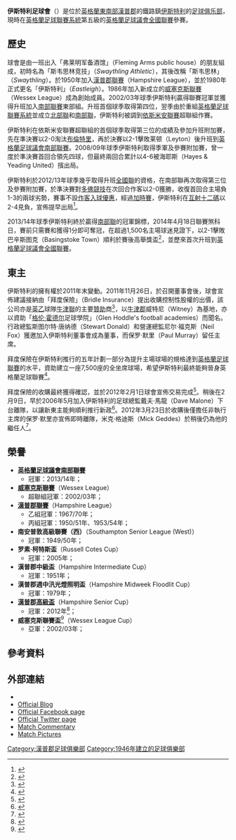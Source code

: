{{noteTA|G1=足球|G2=FAcup
|T=zh-hans:伊斯特利足球俱乐部;zh-hk:伊斯特利足球會;
|1=zh-hans:伊斯特利足球俱乐部;zh-hk:伊斯特利足球會;
|2=zh-hans:格伦·霍德尔;zh-hk:格連·荷杜;
}}
{{Infobox football club
| clubname      = 伊斯特利<br />''Eastleigh''
| image         = [[File:Eastleigh_fc.png|180px]]
| fullname      = Eastleigh Football Club
| nickname      = ''The Spitfires''
| founded       = {{Start date and age|1946|df=yes}}<br />以 ''Swaythling Athletic'' 名義
| ground        = {{tsl|en|Ten Acres||銀湖體育場}}（Silverlake Stadium）<br />[[伊斯特利|伊斯特利]]
| capacity      = 5,192人 (2,700個坐席)
| chairman      = 斯图尔特·唐纳德<br />（Stewart Donald）
| mgrtitle      = 領隊 
| manager       = {{tsl|en|Richard Hill (footballer, born 1963)|理查德·希尔}}<br />（Richard Hill）
| league      = {{English football updater|Eastleig}}
| season      = {{English football updater|Eastleig2}}
| position    = {{English football updater|Eastleig3}}
| website       = http://www.eastleighfc.com/
| pattern_la1 = _blueborder | pattern_b1 =  | pattern_ra1 = _blueborder | pattern_sh1 = | pattern_so1 = 
| leftarm1 = FFFFFF | body1 = 0000FF | rightarm1 = FFFFFF | shorts1 = FFFFFF | socks1 = FFFFFF
| pattern_la2 = _redborder | pattern_b2 =  | pattern_ra2 = _redborder | pattern_sh2 = | pattern_so2 = 
| leftarm2 = 000000 | body2 = FF0000 | rightarm2 = 000000 | shorts2 = 000000 | socks2 = FF0000
}}

'''伊斯特利足球會'''（{{lang-en|'''Eastleigh Football Club'''}}）是位於[[英格蘭|英格蘭]][[東南英格蘭|東南部]][[漢普郡|漢普郡]]的鐵路鎮[[伊斯特利|伊斯特利]]的[[足球俱乐部|足球俱乐部]]，現時在[[英格蘭足球聯賽系統|英格蘭足球聯賽系統]]第五級的[[英格蘭足球議會全國聯賽|英格蘭足球議會全國聯賽]]參賽。

==歷史==
球會是由一班出入「弗莱明军备酒馆」（Fleming Arms public house）的朋友組成，初時名為「斯韦思林竞技」（''Swaythling Athletic''），其後改稱「斯韦思林」（''Swaythling''）。於1950年加入[[漢普郡足球聯賽|漢普郡聯賽]]（Hampshire League），並於1980年正式更名「伊斯特利」（''Eastleigh''）。1986年加入新成立的[[威塞克斯足球聯賽|威塞克斯聯賽]]（Wessex League）成為創始成員。2002/03年球季伊斯特利贏得聯賽冠軍並獲得升班加入[[英格蘭足球南部聯賽|南部聯賽]]東部組。升班首個球季取得第四位，翌季由於重組[[英格蘭足球聯賽系統|英格蘭足球聯賽系統]]並成立[[英格蘭足球議會北部聯賽|北部聯]]和[[英格蘭足球議會南部聯賽|南部聯]]，伊斯特利被調到[[英格蘭足球依斯米安聯賽|依斯米安聯賽]]超聯組作賽。

伊斯特利在依斯米安聯賽超聯組的首個球季取得第三位的成績及參加升班附加賽，先在準決賽以2-0淘汰[[布倫特里鎮足球會|布倫特里]]，再於決賽以2-1擊敗莱顿（Leyton）後升班到[[英格蘭足球議會南部聯賽|英格蘭足球議會南部聯賽]]。2008/09年球季伊斯特利取得季軍及參賽附加賽，曾一度於準決賽首回合領先四球，但最終兩回合累計以4-6被海耶斯（Hayes & Yeading United）擯出局。

伊斯特利於2012/13年球季幾乎取得升班[[英格蘭足球議會全國聯賽|全國聯]]的資格，在南部聯再次取得第三位及參賽附加賽，於準決賽對[[多佛竞技足球俱乐部|多佛競技]]在次回合作客以2-0獲勝，收復首回合主場負1-3的兩球劣勢，賽事不設[[作客入球優惠|作客入球優惠]]，經過[[加時賽|加時賽]]，伊斯特利在[[互射十二碼|互射十二碼]]以2-4見負，宣佈提早出局<ref>{{cite web |language=en |url=http://eastleighfc.blogspot.co.uk/2013/05/penalty-heartbreak-for-eastleigh-in.html |title=Penalty Heartbreak for Eastleigh |publisher=''eastleighfc.blogspot.co.uk'' |accessdate=4 May 2013 |archive-date=2016-03-04 |archive-url=https://web.archive.org/web/20160304130537/http://eastleighfc.blogspot.co.uk/2013/05/penalty-heartbreak-for-eastleigh-in.html |dead-url=no }}</ref>。 

2013/14年球季伊斯特利終於贏得[[英格蘭足球議會南部聯賽|南部聯]]的冠軍錦標，2014年4月18日聯賽煞科日，賽前只需賽和獲得1分即可奪冠，在超過1,500名主場球迷見證下，以2-1擊敗巴辛斯图克（Basingstoke Town）順利於賽後高舉獎盃<ref>{{cite web |language=en |url=http://www.dailyecho.co.uk/sport/football/eastleighfc/11159188.AS_IT_HAPPENED___Eastleigh_2_1_Basingstoke_Town/ |title=AS IT HAPPENED - Eastleigh 2-1 Basingstoke Town |work=''dailyecho.co.uk'' |date=2014-04-18 |accessdate=2014-09-09 |archive-date=2018-08-19 |archive-url=https://web.archive.org/web/20180819082752/http://www.dailyecho.co.uk/sport/football/eastleighfc/11159188.AS_IT_HAPPENED___Eastleigh_2_1_Basingstoke_Town/ |dead-url=no }}</ref>，並歷來首次升班到[[英格蘭足球議會全國聯賽|英格蘭足球議會全國聯賽]]。

==東主==
伊斯特利的擁有權於2011年末變動。2011年11月26日，於召開董事會後，球會宣佈建議接納由「拜度保險」（Bridle Insurance）提出收購控制性股權的出價，該公司亦是[[英乙|英乙]]球隊[[牛津联足球俱乐部|牛津聯]]的主要[[贊助|贊助]]商<ref>{{cite web |language=en |url=http://eastleighfc.blogspot.com/2011/11/board-announcement.html |title=Board Announcement |publisher=''eastleighfc.blogspot.com'' |accessdate=27 November 2011 |archive-date=2019-04-24 |archive-url=https://web.archive.org/web/20190424002122/http://eastleighfc.blogspot.com/2011/11/board-announcement.html |dead-url=no }}</ref>，以[[牛津郡|牛津郡]]威特尼（Witney）為基地，亦以資助「[[格伦·霍德尔|格伦·霍德尔]]足球學院」（Glen Hoddle's football academies）而聞名。行政總監斯图尔特·唐纳德（Stewart Donald）和營運總監尼尔·福克斯（Neil Fox）獲邀加入伊斯特利董事會成為董事，而保罗·默里（Paul Murray）留任主席。

拜度保險在伊斯特利推行的五年計劃一部分為提升主場球場的規格達到[[英格蘭足球聯賽|英格蘭足球聯賽]]的水平，資助建立一座7,500座的全坐席球場，希望伊斯特利最終能夠晉身英格蘭足球聯賽<ref>{{cite web |language=en |url=http://eastleighfc.blogspot.com/2011/11/eastleigh-set-for-investment-from.html |title=Eastleigh Set For Investment From Bridle Insurance |publisher=''eastleighfc.blogspot.com'' |accessdate=30 November 2011 |archive-date=2019-06-30 |archive-url=https://web.archive.org/web/20190630140321/http://eastleighfc.blogspot.com/2011/11/eastleigh-set-for-investment-from.html |dead-url=no }}</ref>。

拜度保險的收購最終獲得確認，並於2012年2月1日球會宣佈交易完成<ref>{{cite web |language=en |url=http://eastleighfc.blogspot.com/2012/02/spitfires-take-bridle-path.html |title=Spitfires Take The Bridle Path |publisher=''eastleighfc.blogspot.com'' |accessdate=1 February 2012 |archive-date=2019-04-24 |archive-url=https://web.archive.org/web/20190424002514/http://eastleighfc.blogspot.com/2012/02/spitfires-take-bridle-path.html |dead-url=no }}</ref>。稍後在2月9日，早於2006年5月加入伊斯特利的足球總監戴夫·馬龍（Dave Malone）下台離隊，以讓新東主能夠順利推行新政<ref>{{cite web |language=en |url=http://eastleighfc.blogspot.com/2012/02/thank-you-edof.html |title=Thank You EDOF |publisher=''eastleighfc.blogspot.com'' |accessdate=12 February 2012 |archive-date=2018-09-23 |archive-url=https://web.archive.org/web/20180923031918/http://eastleighfc.blogspot.com/2012/02/thank-you-edof.html |dead-url=no }}</ref>。2012年3月23日於收購後僅擔任非執行主席的保罗·默里亦宣佈即時離隊，米克·格迪斯（Mick Geddes）於稍後仍為他的繼任人<ref name="Slabber Transfer">{{cite web |language=en |url=http://eastleighfc.blogspot.co.uk/2012/03/paul-murray-resignation.html |title=Paul Murray Resignation |publisher=''eastleighfc.blogspot.co.uk'' |accessdate=1 April 2012 |archive-date=2017-07-31 |archive-url=https://web.archive.org/web/20170731035520/http://eastleighfc.blogspot.co.uk/2012/03/paul-murray-resignation.html |dead-url=no }}</ref>。

==榮譽==
*'''[[英格蘭足球議會南部聯賽|英格蘭足球議會南部聯賽]]'''
**冠軍：2013/14年；
*'''[[威塞克斯足球聯賽|威塞克斯聯賽]]'''（Wessex League）
**超聯組冠軍：2002/03年；
*'''[[漢普郡足球聯賽|漢普郡聯賽]]'''（Hampshire League）
**乙組冠軍：1967/70年；
**丙組冠軍：1950/51年、1953/54年；
*'''南安普敦高級聯賽（西）'''（Southampton Senior League (West)）
**冠軍：1949/50年；
*'''罗素·柯特斯盃'''（Russell Cotes Cup）
**冠軍：2005年；
*'''漢普郡中級盃'''（Hampshire Intermediate Cup）
**冠軍：1951年；
*'''漢普郡週中汛光燈照明盃'''（Hampshire Midweek Floodlit Cup）
**冠軍：1979年；
*'''[[漢普郡高級盃|漢普郡高級盃]]'''（Hampshire Senior Cup）
**冠軍：2012年<ref>{{cite web|title=Technology World-First At St. Mary's|url=http://www.saintsfc.co.uk/page/NewsDetail/0,,10280~2774989,00.html|publisher=Southampton FC|accessdate=18 May 2012|date=16 May 2012|archive-url=https://web.archive.org/web/20120519092421/http://www.saintsfc.co.uk/page/NewsDetail/0%2C%2C10280~2774989%2C00.html|archive-date=2012-05-19|dead-url=yes}}</ref>；
*'''威塞克斯聯賽盃'''<ref>{{cite web |url=http://www.pitchero.com/clubs/afctotton/a/club-history-29070.html?page=2 |title=Club History – 2000 – 2010 – AFC Totton |publisher=Pitchero.com |date=29 November 2012 |accessdate=2012-12-23 |deadurl=yes |archiveurl=https://web.archive.org/web/20140908223405/http://www.pitchero.com/clubs/afctotton/a/club-history-29070.html?page=2 |archivedate=2014-09-08 }}</ref>（Wessex League Cup）
**亞軍：2002/03年；

==參考資料==
{{Reflist}}

==外部連結==
*{{Official website|http://www.eastleighfc.com/}}
*[http://eastleighfc.blogspot.com/ Official Blog] {{Wayback|url=http://eastleighfc.blogspot.com/ |date=20200206065232 }}
*[http://www.facebook.com/eastleighfc Official Facebook page] {{Wayback|url=http://www.facebook.com/eastleighfc |date=20201105195136 }}
*[http://twitter.com/eastleighfc Official Twitter page] {{Wayback|url=http://twitter.com/eastleighfc |date=20200614141202 }}
*[https://web.archive.org/web/20140812054750/http://www.radio-spitfire.talktalk.net/ Match Commentary]
*[https://web.archive.org/web/20100219223710/http://www.graemehorobin.smugmug.com/ Match Pictures]

{{英格蘭足球議會全國聯賽}}
{{coord|50|57|08.26|N|1|22|18.37|W|region:GB_type:landmark|display=title}}

{{DEFAULTSORT:Eastleigh F.C.}}
[[Category:漢普郡足球俱樂部|Category:漢普郡足球俱樂部]]
[[Category:1946年建立的足球俱樂部|Category:1946年建立的足球俱樂部]]